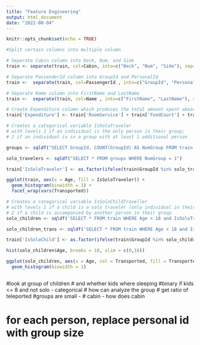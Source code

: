 ```yaml
---
title: "Feature Engineering"
output: html_document
date: "2022-08-04"
---
```


```r
knitr::opts_chunk$set(echo = TRUE)
```

```r
#Split certain columns into multiple column

# Separate Cabin column into Deck, Num, and Side
train <- separate(train, col=Cabin, into=c("Deck", "Num", "Side"), sep='/')

# Separate PassenderId column into GroupId and PersonalId
train <-  separate(train, col=PassengerId , into=c("GroupId", "PersonalId"), sep='_')

# Separate Name column into FirstName and LastName
train <-  separate(train, col=Name , into=c("FirstName", "LastName"), sep=' ')

# Create Expenditure column which produces the total amount spent aboard the Spaceship Titanic
train['Expenditure'] <- train['RoomService'] + train['FoodCourt'] + train['ShoppingMall'] + train['Spa'] + train['VRDeck']
```

```r
# Creates a categorical variable IsSoloTraveler 
# with levels 1 if an individual is the only person in their group; 
# 2 if an individual is in a group with at least 1 additional person

groups <- sqldf("SELECT GroupId, COUNT(GroupId) AS NumGroup FROM train GROUP BY GroupId")

solo_travelers <- sqldf("SELECT * FROM groups WHERE NumGroup = 1")

train['IsSoloTraveler'] <- as.factor(ifelse(train$GroupId %in% solo_travellers$GroupId, 1,0))

ggplot(train, aes(x = Age, fill = IsSoloTraveler)) + 
  geom_histogram(binwidth = 1) + 
  facet_wrap(vars(Transported))
```
```r
# Creates a categorical variable IsSoloChildTraveller
# with levels 1 if a child is a solo traveler (only individual in their group)
# 2 if a child is accompanied by another person in their group 
solo_children <- sqldf('SELECT * FROM train WHERE Age < 18 and IsSoloTraveller = 1')

solo_children_trans <- sqldf('SELECT * FROM train WHERE Age < 18 and IsSoloTraveller = 1')

train['IsSoloChild'] <- as.factor(ifelse(train$GroupId %in% solo_children$GroupId, 1,0))

hist(solo_children$Age, breaks = 18, xlim = c(0,18))

ggplot(solo_children, aes(x = Age, col = Transported, fill = Transported)) + 
  geom_histogram(binwidth = 1)
```

```r

```

#look at group of children 
# and whether kids where sleeping 
#binary if kids <= 8 and not solo - categorical 
# how can analyze the group 
# get ratio of teleported 
#groups are small - 
# cabin - how does cabin 

# for each person, replace personal id with group size 


